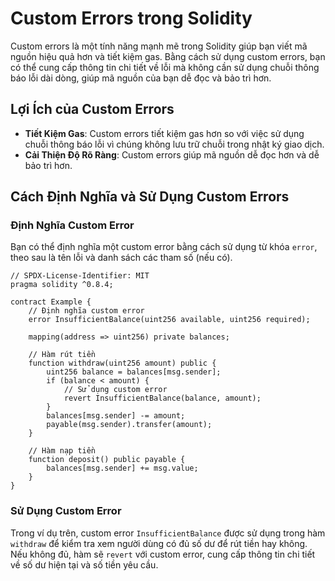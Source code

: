 # Custom Errors trong Solidity


<YouTubePlayer videoId="BQdyvxpiWsQ"/>

Custom errors là một tính năng mạnh mẽ trong Solidity giúp bạn viết mã nguồn hiệu quả hơn và tiết kiệm gas. Bằng cách sử dụng custom errors, bạn có thể cung cấp thông tin chi tiết về lỗi mà không cần sử dụng chuỗi thông báo lỗi dài dòng, giúp mã nguồn của bạn dễ đọc và bảo trì hơn.

## Lợi Ích của Custom Errors

- **Tiết Kiệm Gas**: Custom errors tiết kiệm gas hơn so với việc sử dụng chuỗi thông báo lỗi vì chúng không lưu trữ chuỗi trong nhật ký giao dịch.
- **Cải Thiện Độ Rõ Ràng**: Custom errors giúp mã nguồn dễ đọc hơn và dễ bảo trì hơn.

## Cách Định Nghĩa và Sử Dụng Custom Errors

### Định Nghĩa Custom Error

Bạn có thể định nghĩa một custom error bằng cách sử dụng từ khóa `error`, theo sau là tên lỗi và danh sách các tham số (nếu có).

```solidity
// SPDX-License-Identifier: MIT
pragma solidity ^0.8.4;

contract Example {
    // Định nghĩa custom error
    error InsufficientBalance(uint256 available, uint256 required);

    mapping(address => uint256) private balances;

    // Hàm rút tiền
    function withdraw(uint256 amount) public {
        uint256 balance = balances[msg.sender];
        if (balance < amount) {
            // Sử dụng custom error
            revert InsufficientBalance(balance, amount);
        }
        balances[msg.sender] -= amount;
        payable(msg.sender).transfer(amount);
    }

    // Hàm nạp tiền
    function deposit() public payable {
        balances[msg.sender] += msg.value;
    }
}
```

### Sử Dụng Custom Error

Trong ví dụ trên, custom error `InsufficientBalance` được sử dụng trong hàm `withdraw` để kiểm tra xem người dùng có đủ số dư để rút tiền hay không. Nếu không đủ, hàm sẽ `revert` với custom error, cung cấp thông tin chi tiết về số dư hiện tại và số tiền yêu cầu.